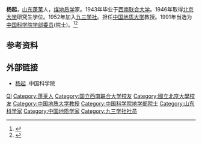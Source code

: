 {{otheruses}}
'''杨起'''{{BD|1919年|5月17日|2010年|11月21日}}，[[山东|山东]][[蓬莱市|蓬莱]]人，[[煤|煤]][[地质学|地质学]]家。1943年毕业于[[西南联合大学|西南联合大学]]。1946年取得[[北京大学|北京大学]]研究生学位。1952年加入[[九三学社|九三学社]]。担任[[中国地质大学|中国地质大学]]教授。1991年当选为[[中国科学院学部委员|中国科学院学部委员]](院士)。<ref >{{cite web |url=http://news.gmw.cn/2010-11/30/content_1424696.htm |language= |title=杨起院士遗体告别仪式在京举行 |publisher=光明日报 |date=2010-11-30 |accessdate= |archive-date=2017-01-14 |archive-url=https://web.archive.org/web/20170114055601/http://news.gmw.cn/2010-11/30/content_1424696.htm |dead-url=no }}</ref><ref >{{cite web |url=http://www.93.gov.cn/html/93gov/syfc/lyys/zgkxyys/yq/130111125611006468.html |language= |title=杨起 |publisher=九三学社中央宣传部 |date=2016-04-19 |accessdate= |archive-date=2019-01-06 |archive-url=https://web.archive.org/web/20190106130558/http://93.gov.cn/html/93gov/syfc/lyys/zgkxyys/yq/130111125611006468.html |dead-url=no }}</ref>

== 参考资料 ==
{{reflist}}

== 外部链接 ==
*[http://casad.cas.cn/aca/316/ygysmd-200906-t20090624_1804215.html 杨起] {{Wayback|url=http://casad.cas.cn/aca/316/ygysmd-200906-t20090624_1804215.html |date=20180816194322 }}.中国科学院

{{中国科学院地学部院士}}
{{DEFAULTSORT:Y杨}}
[[Category:杨姓|QI]]
[[Category:蓬莱人|Category:蓬莱人]]
[[Category:国立西南联合大学校友|Category:国立西南联合大学校友]]
[[Category:國立北京大學校友|Category:國立北京大學校友]]
[[Category:中国地质大学教授|Category:中国地质大学教授]]
[[Category:中国科学院地学部院士|Category:中国科学院地学部院士]]
[[Category:山东科学家|Category:山东科学家]]
[[Category:中国地质学家|Category:中国地质学家]]
[[Category:九三学社社员|Category:九三学社社员]]